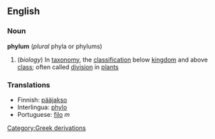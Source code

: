 ==English==
===Noun===
'''phylum'''   (''plural'' phyla or phylums)
#(''biology'') In [[taxonomy]], the [[classification]] below [[kingdom]] and above [[class]]; often called [[division]] in [[plant]]s

=== Translations ===
*Finnish: [[pääjakso]]
*Interlingua: [[phylo]]
*Portuguese: [[filo]] ''m''
[[Category:Greek derivations]]
